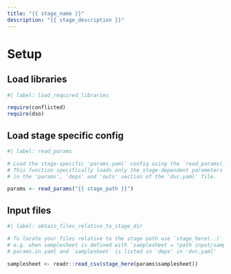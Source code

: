 ```yaml
---
title: "{{ stage_name }}"
description: "{{ stage_description }}" 
---
```


# Setup

## Load libraries

```r
#| label: load_required_libraries

require(conflicted)
require(dso)
```

## Load stage specific config

```r
#| label: read_params

# Load the stage-specific 'params.yaml' config using the `read_params(..)` function. 
# This function specifically loads only the stage-dependent parameters that are defined
# in the 'params', 'deps' and 'outs' section of the 'dvc.yaml' file.

params <- read_params("{{ stage_path }}")
```

<!--
When modifying the 'dvc.yaml', 'params.in.yaml', or 'params.yaml' files during development,
use the 'reload(params)' function in the console to ensure proper application of the changes 
by rebuilding and reloading the configuration.
-->

## Input files

```r
#| label: obtain_files_relative_to_stage_dir

# To locate your files relative to the stage path use `stage_here(..)`. 
# e.g. when samplesheet is defined with `samplesheet = !path input/samplesheet.csv` in 
# params.in.yaml and `samplesheet` is listed in 'deps' in 'dvc.yaml' 

samplesheet <- readr::read_csv(stage_here(params$samplesheet))
```

